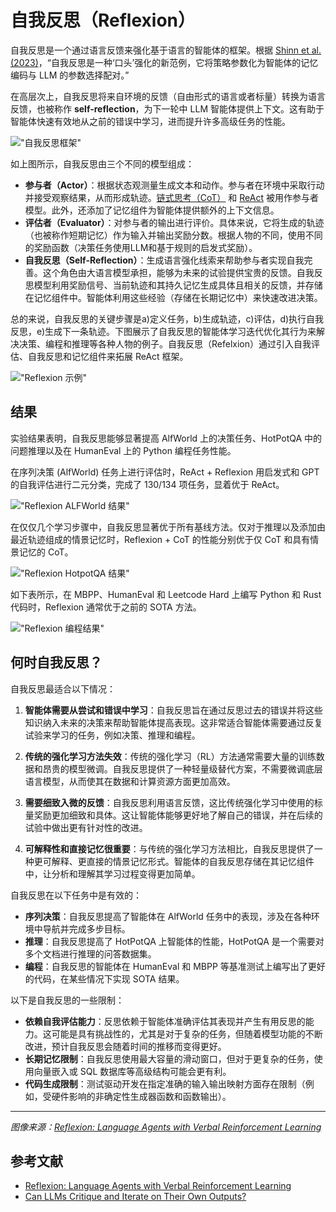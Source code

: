# 自我反思（Reflexion）

自我反思是一个通过语言反馈来强化基于语言的智能体的框架。根据 [Shinn et al. (2023)](https://arxiv.org/pdf/2303.11366.pdf)，“自我反思是一种‘口头’强化的新范例，它将策略参数化为智能体的记忆编码与 LLM 的参数选择配对。”

在高层次上，自我反思将来自环境的反馈（自由形式的语言或者标量）转换为语言反馈，也被称作 **self-reflection**，为下一轮中 LLM 智能体提供上下文。这有助于智能体快速有效地从之前的错误中学习，进而提升许多高级任务的性能。

!["自我反思框架"](../../img/research/reflexion.png)

如上图所示，自我反思由三个不同的模型组成：

- **参与者（Actor）**：根据状态观测量生成文本和动作。参与者在环境中采取行动并接受观察结果，从而形成轨迹。[链式思考（CoT）](https://promptingguide.agie.ai/techniques/cot) 和 [ReAct](https://promptingguide.agie.ai/techniques/react) 被用作参与者模型。此外，还添加了记忆组件为智能体提供额外的上下文信息。
- **评估者（Evaluator）**：对参与者的输出进行评价。具体来说，它将生成的轨迹（也被称作短期记忆）作为输入并输出奖励分数。根据人物的不同，使用不同的奖励函数（决策任务使用LLM和基于规则的启发式奖励）。
- **自我反思（Self-Reflection）**：生成语言强化线索来帮助参与者实现自我完善。这个角色由大语言模型承担，能够为未来的试验提供宝贵的反馈。自我反思模型利用奖励信号、当前轨迹和其持久记忆生成具体且相关的反馈，并存储在记忆组件中。智能体利用这些经验（存储在长期记忆中）来快速改进决策。

总的来说，自我反思的关键步骤是a)定义任务，b)生成轨迹，c)评估，d)执行自我反思，e)生成下一条轨迹。下图展示了自我反思的智能体学习迭代优化其行为来解决决策、编程和推理等各种人物的例子。自我反思（Refelxion）通过引入自我评估、自我反思和记忆组件来拓展 ReAct 框架。

!["Reflexion 示例"](../../img/research/reflexion-examples.png)

## 结果

实验结果表明，自我反思能够显著提高 AlfWorld 上的决策任务、HotPotQA 中的问题推理以及在 HumanEval 上的 Python 编程任务性能。

在序列决策 (AlfWorld) 任务上进行评估时，ReAct + Reflexion 用启发式和 GPT 的自我评估进行二元分类，完成了 130/134 项任务，显着优于 ReAct。

!["Reflexion ALFWorld 结果"](../../img/research/reflexion-alfworld.png)

在仅仅几个学习步骤中，自我反思显著优于所有基线方法。仅对于推理以及添加由最近轨迹组成的情景记忆时，Reflexion + CoT 的性能分别优于仅 CoT 和具有情景记忆的 CoT。

!["Reflexion HotpotQA 结果"](../../img/research/reflexion-hotpotqa.png)

如下表所示，在 MBPP、HumanEval 和 Leetcode Hard 上编写 Python 和 Rust 代码时，Reflexion 通常优于之前的 SOTA 方法。

!["Reflexion 编程结果"](../../img/research/reflexion-programming.png)

## 何时自我反思？

自我反思最适合以下情况：

1. **智能体需要从尝试和错误中学习**：自我反思旨在通过反思过去的错误并将这些知识纳入未来的决策来帮助智能体提高表现。这非常适合智能体需要通过反复试验来学习的任务，例如决策、推理和编程。

2. **传统的强化学习方法失效**：传统的强化学习（RL）方法通常需要大量的训练数据和昂贵的模型微调。自我反思提供了一种轻量级替代方案，不需要微调底层语言模型，从而使其在数据和计算资源方面更加高效。

3. **需要细致入微的反馈**：自我反思利用语言反馈，这比传统强化学习中使用的标量奖励更加细致和具体。这让智能体能够更好地了解自己的错误，并在后续的试验中做出更有针对性的改进。

4. **可解释性和直接记忆很重要**：与传统的强化学习方法相比，自我反思提供了一种更可解释、更直接的情景记忆形式。智能体的自我反思存储在其记忆组件中，让分析和理解其学习过程变得更加简单。

自我反思在以下任务中是有效的：

- **序列决策**：自我反思提高了智能体在 AlfWorld 任务中的表现，涉及在各种环境中导航并完成多步目标。
- **推理**：自我反思提高了 HotPotQA 上智能体的性能，HotPotQA 是一个需要对多个文档进行推理的问答数据集。
- **编程**：自我反思的智能体在 HumanEval 和 MBPP 等基准测试上编写出了更好的代码，在某些情况下实现 SOTA 结果。

以下是自我反思的一些限制：

- **依赖自我评估能力**：反思依赖于智能体准确评估其表现并产生有用反思的能力。这可能是具有挑战性的，尤其是对于复杂的任务，但随着模型功能的不断改进，预计自我反思会随着时间的推移而变得更好。
- **长期记忆限制**：自我反思使用最大容量的滑动窗口，但对于更复杂的任务，使用向量嵌入或 SQL 数据库等高级结构可能会更有利。
- **代码生成限制**：测试驱动开发在指定准确的输入输出映射方面存在限制（例如，受硬件影响的非确定性生成器函数和函数输出）。

---

*图像来源：[Reflexion: Language Agents with Verbal Reinforcement Learning](https://arxiv.org/pdf/2303.11366.pdf)*

## 参考文献

- [Reflexion: Language Agents with Verbal Reinforcement Learning](https://arxiv.org/pdf/2303.11366.pdf)
- [Can LLMs Critique and Iterate on Their Own Outputs?](https://evjang.com/2023/03/26/self-reflection.html)
